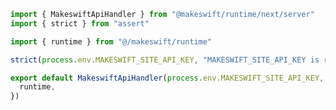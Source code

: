```ts pages/api/[...makeswift].ts
import { MakeswiftApiHandler } from "@makeswift/runtime/next/server"
import { strict } from "assert"

import { runtime } from "@/makeswift/runtime"

strict(process.env.MAKESWIFT_SITE_API_KEY, "MAKESWIFT_SITE_API_KEY is required")

export default MakeswiftApiHandler(process.env.MAKESWIFT_SITE_API_KEY, {
  runtime,
})
```
